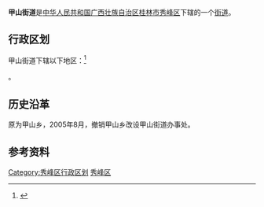 {{中国乡级行政区
|行政区全称 = 甲山街道
|景观照片文件名 = China Railways HXD1D 0397 20160721.jpg
|景观照片描述 = [[T381/382次列车|T382次列车]]通过[[衡柳铁路|衡柳铁路]]路口村段
|汉语拼音 = 
|通用拼音 = 
|注音符號 = 
|其它标音类型1 = 
|其它标音1 = 
|其它标音类型2 = 
|其它标音2 = 
|其它语言类型1 = 
|其它语言地名1 = 
|其它语言类型2 = 
|其它语言地名2 = 
| 上级行政区 = [[广西壮族自治区|广西壮族自治区]][[桂林市|桂林市]][[秀峰区|秀峰区]]
| 行政区类别 = [[街道|街道]]
| 行政区划代码 = 450302003
| 地理坐标 = 
| 总面积 =
| 户籍人口 =
| 户籍人口年份 =
| 常住人口 =
| 常住人口年份 =
| 人口密度 =
| 行政区划 =
| 官方网站 =
| 政府驻地 =
| 邮政编码 = 541001
| 毗邻行政区 =
| 位置图文件名 =
| 位置图描述 =
|45/03/02/003/000
}}
'''甲山街道'''是[[中华人民共和国|中华人民共和国]][[广西壮族自治区|广西壮族自治区]][[桂林市|桂林市]][[秀峰区|秀峰区]]下辖的一个[[街道|街道]]。

== 行政区划 ==
甲山街道下辖以下地区：<ref>{{PRC admin/ref sgc|45/03/02/003/000}}</ref>

{{PRC admin/children|45/03/02/003/000}}。

== 历史沿革 ==

原为甲山乡，2005年8月，撤销甲山乡改设甲山街道办事处。

== 参考资料 ==
{{reflist}}

{{秀峰区行政区划}}
{{广西小作品}}
[[Category:秀峰区行政区划|Category:秀峰区行政区划]]
[[Category:桂林街道_(行政区划)|秀峰区]]